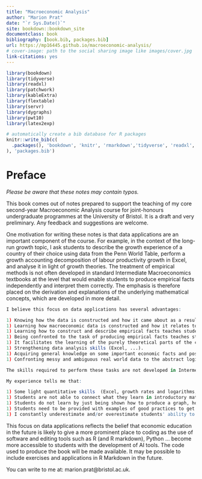 ```yaml
--- 
title: "Macroeconomic Analysis"
author: "Marion Prat"
date: "`r Sys.Date()`"
site: bookdown::bookdown_site
documentclass: book
bibliography: [book.bib, packages.bib]
url: https://mp16445.github.io/macroeconomic-analysis/
# cover-image: path to the social sharing image like images/cover.jpg
link-citations: yes
---
```


```r
library(bookdown)
library(tidyverse)
library(readxl)
library(patchwork)
library(kableExtra)
library(flextable)
library(servr)
library(dygraphs)
library(pwt10)
library(latex2exp)
```


```r
# automatically create a bib database for R packages
knitr::write_bib(c(
  .packages(), 'bookdown', 'knitr', 'rmarkdown','tidyverse', 'readxl', 'kablextra', 'pwt10'
), 'packages.bib')
```

# Preface {-}

*Please be aware that these notes may contain typos.*

This book comes out of notes prepared to support the teaching of my core second-year Macroeconomic Analysis course for joint-honours undergraduate programmes at the University of Bristol. It is a draft and very preliminary. Any feedback and suggestions are welcome. 

One motivation for writing these notes is that data applications are an important component of the course. For example, in the context of the long-run growth topic, I ask students to describe the growth experience of a country of their choice using data from the Penn World Table, perform a growth accounting decomposition of labour productivity growth in Excel, and analyse it in light of growth theories. The treatment of empirical methods is not often developed in standard Intermediate Macroeconomics textbooks at the level that would enable students to produce empirical facts independently and interpret them correctly. The emphasis is therefore placed on the derivation and explanations of the underlying mathematical concepts, which are developed in more detail.


```r
I believe this focus on data applications has several advantages:

1) Knowing how the data is constructed and how it came about as a result of historical compromises allows students to acquire some agency in its use and interpretation. Because they get a sense of its imperfections and limitations, they are able to consider how it could be done differently.
1) Learning how macroeconomic data is constructed and how it relates to the real world facilitates the acquisition of essential vocabulary and concepts. For example, this ensures that we are not throwing at students concepts such as GDP, inflation, investment, money, ... that only exist at an abstract level. As a second example, the difference between the long-run and the short-run in Macroeconomics is often confusing students. Calculating annual growth rates and annual trend growth rates provides an intuitive representation of the difference between the two.
1) Learning how to construct and describe empirical facts teaches students that the lenses through which they make us see the world is not immune to the use of strong assumptions. Empirical facts are not a-theoretical. 
1) Being confronted to the task of producing empirical facts teaches students the value of being precise.
1) It facilitates the learning of the purely theoretical parts of the course. 
1) Strengthening data analysis skills (Excel, ...). 
1) Acquiring general knowledge on some important economic facts and possibly common sense. 
1) Confronting messy and ambiguous real world data to the abstract logic of theories. Confronting the diversity of world economies and their trajectories. 

The skills required to perform these tasks are not developed in Intermediate Macroeconomic textbooks at the detail level which would allow students to independently produce useful statistics and graphs, interpret them and understand their limitations. This treatment is usually relegated to introductory chapters and there is usually little attempt to link possible data applications to the core content. Some textbooks do include practical data exercises at the end of some chapters but they often seem to be added as an afterthought with little guidance, probably reflecting the belief that data skills must have been acquired in introductory quantitative units and do not pose specific difficulties. Most importantly, there does not seem to be a unified way of defining some concepts such as for example the per-period, trend, average and compound growth rates which need to be understood when faced with the problem of extracting relevant information from the data.

My experience tells me that: 

1) Some light quantitative skills  (Excel, growth rates and logarithms, compounding effects, trend and average growth rates, ...) are far from obvious, even to the best students. 
1) Students are not able to connect what they learn in introductory mathematics and statistics units to specific data applications without guidance.
1) Students do not learn by just being shown how to produce a graph, how to calculate a statistics, how to solve mathematically for the equilibrium of a model ... True learning requires them to engage with definitions and models at a deeper level. Only then will they be able to confront and solve different types of questions. 
1) Students need to be provided with examples of good practices to get started. 
1) I constantly underestimate and/or overestimate students' ability to learn and acquire skills. This means that most of the points listed in the previous list will end up being continually revised. 

```

This focus on data applications reflects the belief that economic education in the future is likely to give a more prominent place to coding as the use of software and editing tools such as R (and R markdown), Python ... become more accessible to students with the development of AI tools.  The code used to produce the book will be made available. It may be possible to include exercises and applications in R Markdown in the future. 

You can write to me at: marion.prat@bristol.ac.uk.

